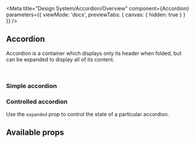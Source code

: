 
<Meta
  title="Design System/Accordion/Overview"
  component={Accordion}
  parameters={{
    viewMode: 'docs',
    previewTabs: {
      canvas: { hidden: true }
    }
  }}
/>

## Accordion

Accordion is a container which displays only its header when folded, but can be expanded to display all of its
content.

<br />

### Simple accordion

<Canvas>
  <Story id="design-system-accordion--default" />
</Canvas>

### Controlled accordion

Use the `expanded` prop to control the state of a particular accordion.

<Canvas>
  <Story id="design-system-accordion--controlled" />
</Canvas>

## Available props

<ArgsTable of={Accordion} />
